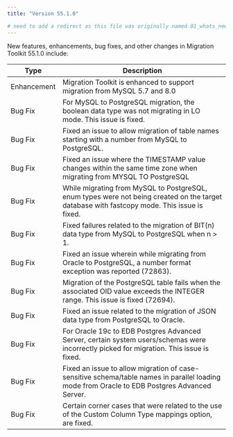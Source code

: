 ```yaml
---
title: "Version 55.1.0"

# need to add a redirect as this file was originally named 01_whats_new.mdx
---
```


New features, enhancements, bug fixes, and other changes in Migration Toolkit 55.1.0 include:

| Type | Description |
| ---- |------------ |
| Enhancement | Migration Toolkit is enhanced to support migration from MySQL 5.7 and 8.0 |
| Bug Fix | For MySQL to PostgreSQL migration, the boolean data type was not migrating in LO mode. This issue is fixed.|
| Bug Fix | Fixed an issue to allow migration of table names starting with a number from MySQL to PostgreSQL.|
| Bug Fix | Fixed an issue where the TIMESTAMP value changes within the same time zone when migrating from MYSQL TO PostgreSQL|
| Bug Fix | While migrating from MySQL to PostgreSQL, enum types were not being created on the target database with fastcopy mode. This issue is fixed.|
| Bug Fix | Fixed failures related to the migration of BIT(n) data type from MySQL to PostgreSQL when n > 1.|
| Bug Fix | Fixed an issue wherein while migrating from Oracle to PostgreSQL, a number format exception was reported (72863).|
| Bug Fix | Migration of the PostgreSQL table fails when the associated OID value exceeds the INTEGER range. This issue is fixed (72694).|
| Bug Fix | Fixed an issue related to the migration of JSON data type from PostgreSQL to Oracle.|
| Bug Fix | For  Oracle 19c to EDB Postgres Advanced Server, certain system users/schemas were incorrectly picked for migration. This issue is fixed.|
| Bug Fix | Fixed an issue to allow migration of case-sensitive schema/table names in parallel loading mode from Oracle to EDB Postgres Advanced Server.|
| Bug Fix | Certain corner cases that were related to the use of the Custom Column Type mappings option, are fixed.|